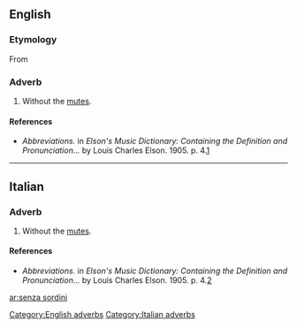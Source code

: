 ==English==

===Etymology===
From {{etyl|it|en}}

===Adverb===
{{head|en|head=[[senza]] [[sordini]]}}

# {{context|music|lang=en}} Without the [[mute]]s.

====References====
* ''Abbreviations.'' in ''Elson's Music Dictionary: Containing the Definition and Pronunciation...'' by Louis Charles Elson. 1905. p. 4.[http://books.google.com/books?id=f10NAAAAIAAJ&pg=PA244&lpg=PA244&dq=sordini+music&source=web&ots=bD-E6ZkgAk&sig=ClRMhhM8gwTZ5i3bSZsCNkFtdCk#PPA4,M1]

[[Category:English adverbs]]

----

==Italian==

===Adverb===
{{head|it|head=[[senza]] [[sordini]]}}

# {{context|music|lang=it}} Without the [[mute]]s.

====References====
* ''Abbreviations.'' in ''Elson's Music Dictionary: Containing the Definition and Pronunciation...'' by Louis Charles Elson. 1905. p. 4.[http://books.google.com/books?id=f10NAAAAIAAJ&pg=PA244&lpg=PA244&dq=sordini+music&source=web&ots=bD-E6ZkgAk&sig=ClRMhhM8gwTZ5i3bSZsCNkFtdCk#PPA4,M1]

[[Category:Italian adverbs]]

[[ar:senza sordini]]